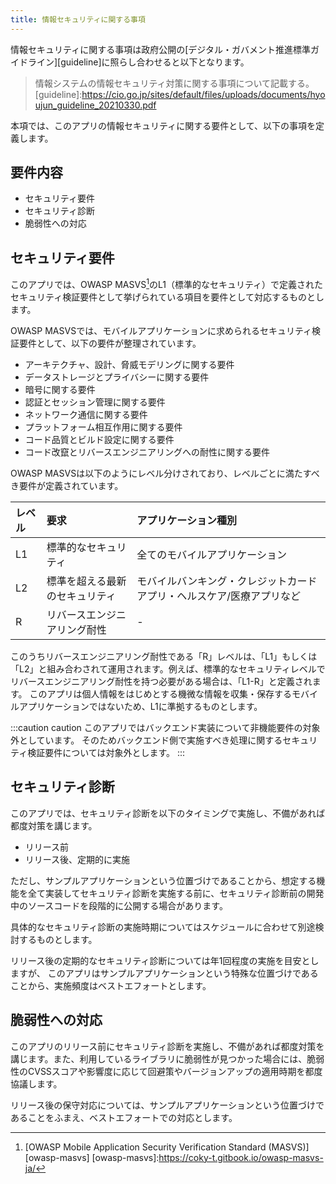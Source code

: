 ```yaml
---
title: 情報セキュリティに関する事項
---
```

情報セキュリティに関する事項は政府公開の[デジタル・ガバメント推進標準ガイドライン][guideline]に照らし合わせると以下となります。
>情報システムの情報セキュリティ対策に関する事項について記載する。
[guideline]:<https://cio.go.jp/sites/default/files/uploads/documents/hyoujun_guideline_20210330.pdf>

本項では、このアプリの情報セキュリティに関する要件として、以下の事項を定義します。

## 要件内容

- セキュリティ要件
- セキュリティ診断
- 脆弱性への対応

## セキュリティ要件

このアプリでは、OWASP MASVS[^1]のL1（標準的なセキュリティ）で定義されたセキュリティ検証要件として挙げられている項目を要件として対応するものとします。

[^1]:[OWASP Mobile Application Security Verification Standard (MASVS)][owasp-masvs]
[owasp-masvs]:<https://coky-t.gitbook.io/owasp-masvs-ja/>

OWASP MASVSでは、モバイルアプリケーションに求められるセキュリティ検証要件として、以下の要件が整理されています。

- アーキテクチャ、設計、脅威モデリングに関する要件
- データストレージとプライバシーに関する要件
- 暗号に関する要件
- 認証とセッション管理に関する要件
- ネットワーク通信に関する要件
- プラットフォーム相互作用に関する要件
- コード品質とビルド設定に関する要件
- コード改竄とリバースエンジニアリングへの耐性に関する要件

OWASP MASVSは以下のようにレベル分けされており、レベルごとに満たすべき要件が定義されています。

|レベル  |要求                          |アプリケーション種別|
|:-------|:-----------------------------|:-------------------|
|L1      |標準的なセキュリティ          |全てのモバイルアプリケーション|
|L2      |標準を超える最新のセキュリティ|モバイルバンキング・クレジットカードアプリ・ヘルスケア/医療アプリなど|
|R       |リバースエンジニアリング耐性  |-|

このうちリバースエンジニアリング耐性である「R」レベルは、「L1」もしくは「L2」と組み合わされて運用されます。例えば、標準的なセキュリティレベルでリバースエンジニアリング耐性を持つ必要がある場合は、「L1-R」と定義されます。
このアプリは個人情報をはじめとする機微な情報を収集・保存するモバイルアプリケーションではないため、L1に準拠するものとします。

:::caution caution
このアプリではバックエンド実装について非機能要件の対象外としています。
そのためバックエンド側で実施すべき処理に関するセキュリティ検証要件については対象外とします。
:::

## セキュリティ診断

このアプリでは、セキュリティ診断を以下のタイミングで実施し、不備があれば都度対策を講じます。

- リリース前
- リリース後、定期的に実施

ただし、サンプルアプリケーションという位置づけであることから、想定する機能を全て実装してセキュリティ診断を実施する前に、セキュリティ診断前の開発中のソースコードを段階的に公開する場合があります。

具体的なセキュリティ診断の実施時期についてはスケジュールに合わせて別途検討するものとします。

リリース後の定期的なセキュリティ診断については年1回程度の実施を目安としますが、
このアプリはサンプルアプリケーションという特殊な位置づけであることから、実施頻度はベストエフォートとします。

## 脆弱性への対応

このアプリのリリース前にセキュリティ診断を実施し、不備があれば都度対策を講じます。また、利用しているライブラリに脆弱性が見つかった場合には、脆弱性のCVSSスコアや影響度に応じて回避策やバージョンアップの適用時期を都度協議します。

リリース後の保守対応については、サンプルアプリケーションという位置づけであることをふまえ、ベストエフォートでの対応とします。
